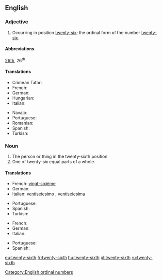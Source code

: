==English==

===Adjective===
{{en-adj|-}}

# Occurring in position [[twenty-six]]; the ordinal form of the number [[twenty-six]].

====Abbreviations====
[[26th]], 26<sup>th</sup>

====Translations====
{{trans-top|ordinal number}}
* Crimean Tatar: {{t|crh|yigirmi altıncı}}
* French: {{t+|fr|vingt-sixième}}
* German: {{t|de|sechsundzwanzigster}}
* Hungarian: {{t+|hu|huszonhatodik}}
* Italian: {{t|it|ventiseiesimo}}
{{trans-mid}}
* Navajo: {{t|nv|naadįįhastą́ą́ góneʼ}}
* Portuguese: {{t|pt|vigésimo sexto}}
* Romanian: {{t|ro|al [[douăzeci și șaselea]]}}
* Spanish: {{t|es|vigésimo sexto}}
* Turkish: {{t|tr|yirmi altıncı}}
{{trans-bottom}}

===Noun===
{{en-noun|-}}

# The person or thing in the twenty-sixth position.
# One of twenty-six equal parts of a whole.

====Translations====
{{trans-top|the person or thing in the twenty-sixth position}}
* French: [[vingt-sixième]] {{g|m|f}}
* German: {{t|de|sechsundzwanzigste}}
* Italian: [[ventiseiesimo]] {{g|m}}, [[ventiseiesima]] {{g|f}}
{{trans-mid}}
* Portuguese: {{t|pt|vigésimo sexto}}
* Spanish: {{t|es|vigésimo sexto}}
* Turkish: {{t|tr|yirmi altıncı}}
{{trans-bottom}}

{{trans-top|one of twenty-six equal parts of a whole}}
* French: {{t+|fr|vingt-sixième}}
* German: {{t|de|sechsundzwanzigste}}
* Italian: {{t|it|ventiseiesimo}}
{{trans-mid}}
* Portuguese: {{t|pt|vinte e seis avos}}
* Spanish: {{t|es|vigésimo sexto}}
{{trans-bottom}}

[[Category:English ordinal numbers]]

[[eu:twenty-sixth]]
[[fr:twenty-sixth]]
[[hu:twenty-sixth]]
[[pl:twenty-sixth]]
[[ru:twenty-sixth]]
